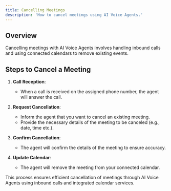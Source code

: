 ```yaml
---
title: Cancelling Meetings
description: 'How to cancel meetings using AI Voice Agents.'
---
```


## Overview

Cancelling meetings with AI Voice Agents involves handling inbound calls and using connected calendars to remove existing events.

## Steps to Cancel a Meeting

1. **Call Reception**:
   - When a call is received on the assigned phone number, the agent will answer the call.

2. **Request Cancellation**:
   - Inform the agent that you want to cancel an existing meeting.
   - Provide the necessary details of the meeting to be canceled (e.g., date, time etc.).

3. **Confirm Cancellation**:
   - The agent will confirm the details of the meeting to ensure accuracy.

4. **Update Calendar**:
   - The agent will remove the meeting from your connected calendar.

This process ensures efficient cancellation of meetings through AI Voice Agents using inbound calls and integrated calendar services.
